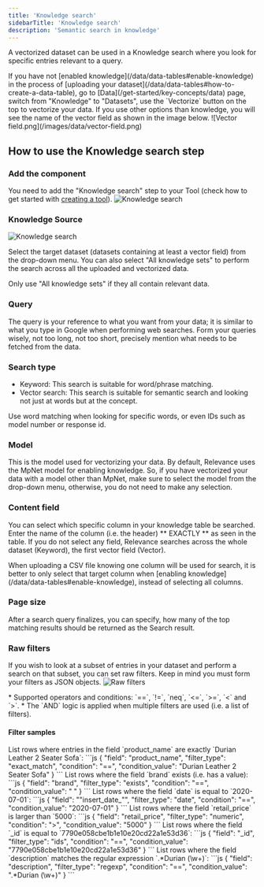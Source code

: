 ```yaml
---
title: 'Knowledge search'
sidebarTitle: 'Knowledge search'
description: 'Semantic search in knowledge'
---
```


A vectorized dataset can be used in a Knowledge search where you look for specific entries relevant to a query.

<Tip>
If you have not [enabled knowledge](/data/data-tables#enable-knowledge) in the process of 
[uploading your dataset](/data/data-tables#how-to-create-a-data-table), go to [Data](/get-started/key-concepts/data) 
page, switch from "Knowledge" to "Datasets", use the `Vectorize` button on the top to vectorize your data.
If you use other options than knowledge, you will see the name of the vector field as shown in the image
below.
![Vector field.png](/images/data/vector-field.png)
</Tip>

## How to use the Knowledge search step
### Add the component
You need to add the "Knowledge search" step to your Tool (check how to get started with 
[creating a tool](/build-custom-tools/tool-steps/getting_started)).
![Knowledge search](/images/build-custom-tools/tool-step/knowledge-search-get-started.png)

### Knowledge Source
![Knowledge search](/images/build-custom-tools/tool-step/knowledge-search-fields.png)

Select the target dataset (datasets containing at least a vector field) from the drop-down menu.
You can also select "All knowledge sets" to perform the search across all the uploaded and vectorized data.

<Tip>
Only use "All knowledge sets" if they all contain relevant data.
</Tip>

### Query
The query is your reference to what you want from your data; it is similar to what you type in Google when performing
web searches.
Form your queries wisely, not too long, not too short, precisely mention what needs to be fetched from the data.

### Search type
* Keyword: This search is suitable for word/phrase matching.
* Vector search: This search is suitable for semantic search and looking not just at words but at the concept.

<Tip>
Use word matching when looking for specific words, or even IDs such as model number or response id.
</Tip>

### Model
This is the model used for vectorizing your data. By default, Relevance uses the MpNet model for enabling knowledge.
So, if you have vectorized your data with a model other than MpNet, make sure to select the model from the drop-down
menu, otherwise, you do not need to make any selection.


### Content field
You can select which specific column in your knowledge table be searched. Enter the name of the column (i.e. the header)
** EXACTLY ** as seen in the table.
If you do not select any field, Relevance searches across the whole dataset (Keyword), the first vector field (Vector).

<Tip>
When uploading a CSV file knowing one column will be used for search, it is better to only select that target column when
[enabling knowledge](/data/data-tables#enable-knowledge), instead of selecting all columns.
</Tip>

### Page size
After a search query finalizes, you can specify, how many of the top matching results should be returned as the Search
result.

### Raw filters
If you wish to look at a subset of entries in your dataset and perform a search on that subset, you can set raw filters.
Keep in mind you must form your filters as JSON objects.
![Raw filters](/images/build-custom-tools/tool-step/knowledge-search-filters.png)

<Tip>
* Supported operators and conditions: `==`, `!=`, `neq`, `<=`, `>=`, `<` and `>`.
* The `AND` logic is applied when multiple filters are used (i.e. a list of filters).
</Tip>

#### Filter samples
<Tabs>
    <Tab title="exact_match">
    List rows where entries in the field `product_name` are exactly `Durian Leather 2 Seater Sofa`:
    ```js
        {
            "field": "product_name",
            "filter_type": "exact_match",
            "condition": "==",
            "condition_value": "Durian Leather 2 Seater Sofa"
        }
    ```
    </Tab>
    <Tab title="exists">
    List rows where the field `brand` exists (i.e. has a value):
    ```js
        {
            "field": "brand",
            "filter_type": "exists",
            "condition": "==",
            "condition_value": " "
        }
    ```
    </Tab>
    <Tab title="date">
    List rows where the field `date` is equal to `2020-07-01`:
    ```js
        {
            "field": ""insert_date_"",
            "filter_type": "date",
            "condition": "==",
            "condition_value": "2020-07-01"
        }
    ```
    </Tab>
    <Tab title="numeric">
    List rows where the field `retail_price` is larger than `5000`:
    ```js
        {
            "field": "retail_price",
            "filter_type": "numeric",
            "condition": ">",
            "condition_value": "5000"
        }
    ```
    </Tab>
    <Tab title="ids">
    List rows where the field `_id` is equal to `7790e058cbe1b1e10e20cd22a1e53d36`:
    ```js
        {
            "field": "_id",
            "filter_type": "ids",
            "condition": "==",
            "condition_value": "7790e058cbe1b1e10e20cd22a1e53d36"
        }
    ```
    </Tab>
    <Tab title="regexp">
    List rows where the field `description` matches the regular expression `.*Durian (\w+)`:
    ```js
        {
            "field": "description",
            "filter_type": "regexp",
            "condition": "==",
            "condition_value": ".*Durian (\w+)"
        }
    ```
    </Tab>
</Tabs>

<Snippet file="components/tools/step-general.mdx" />